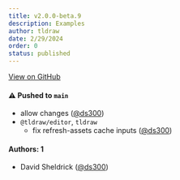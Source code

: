 ```yaml
---
title: v2.0.0-beta.9
description: Examples
author: tldraw
date: 2/29/2024
order: 0
status: published
---
```


[View on GitHub](https://github.com/tldraw/tldraw/releases/tag/v2.0.0-beta.9)

#### ⚠️ Pushed to `main`

- allow changes ([@ds300](https://github.com/ds300))
- `@tldraw/editor`, `tldraw`
  - fix refresh-assets cache inputs ([@ds300](https://github.com/ds300))

#### Authors: 1

- David Sheldrick ([@ds300](https://github.com/ds300))
